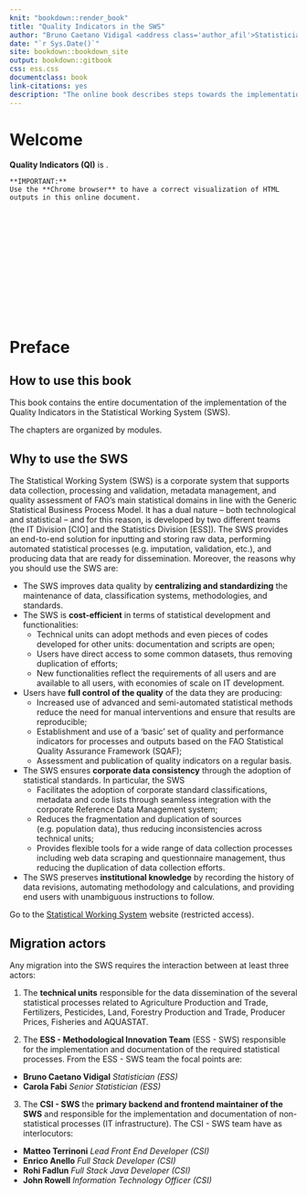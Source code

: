 ```yaml
--- 
knit: "bookdown::render_book"
title: "Quality Indicators in the SWS"
author: "Bruno Caetano Vidigal <address class='author_afil'>Statistician - ESS - Methodological Innovation Team</address>"
date: "`r Sys.Date()`"
site: bookdown::bookdown_site
output: bookdown::gitbook
css: ess.css
documentclass: book
link-citations: yes
description: "The online book describes steps towards the implementation of the Quality Indicators of the various FAO processes into the Corporate Statistical Working System (SWS)"
---
```


# **Welcome** {-}


**Quality Indicators (QI)** is .

```block
**IMPORTANT:**
Use the **Chrome browser** to have a correct visualization of HTML outputs in this online document.

```

<br>
<br>
<br>
<br>
<br>
<br>
<br>
<br>

<!--```{r fig.align='center', echo=FALSE}
knitr::include_graphics('images/forestry_cover_book.png', dpi = NA)
```-->

<br>
<br>

# **Preface** {-}

## **How to use this book** {-}

This book contains the entire documentation of the implementation of the Quality Indicators in the Statistical Working System (SWS).

The chapters are organized by modules. 


<!--```{r description, width='100%', echo=FALSE, message=FALSE}
require(data.table)
require(kableExtra)
d = data.table::fread("tables/description.csv")
knitr::kable(d
             #escape = TRUE,
             #longtable = TRUE,
             #table.attr='class="table-fixed-header"')
             ) %>%
  row_spec(0, background = "#a9c9a7") %>% 
  kableExtra::kable_styling(font_size = 12)
```-->



## **Why to use the SWS** {-}

The Statistical Working System (SWS) is a corporate system that supports data collection, processing and validation, metadata management, and quality assessment of FAO's main statistical domains in line with the Generic Statistical Business Process Model. It has a dual nature – both technological and statistical – and for this reason, is developed by two different teams (the IT Division [CIO] and the Statistics Division [ESS]). The SWS provides an end-to-end solution for inputting and storing raw data, performing automated statistical processes (e.g. imputation, validation, etc.), and producing data that are ready for dissemination. Moreover, the reasons why you should use the SWS are:

- The SWS improves data quality by **centralizing and standardizing** the maintenance of data, classification systems, methodologies, and standards.
- The SWS is **cost-efficient** in terms of statistical development and functionalities:
  - Technical units can adopt methods and even pieces of codes developed for other units: documentation and scripts are open;
  - Users have direct access to some common datasets, thus removing duplication of efforts;
  - New functionalities reflect the requirements of all users and are available to all users, with economies of scale on IT development.

- Users have **full control of the quality** of the data they are producing:
  - Increased use of advanced and semi-automated statistical methods reduce the need for manual interventions and ensure that results are reproducible;
  - Establishment and use of a ‘basic’ set of quality and performance indicators for processes and outputs based on the FAO Statistical Quality Assurance Framework (SQAF);
  - Assessment and publication of quality indicators on a regular basis.

- The SWS ensures **corporate data consistency** through the adoption of statistical standards. In particular, the SWS
  - Facilitates the adoption of corporate standard classifications, metadata and code lists through seamless integration with the corporate Reference Data Management system;
  - Reduces the fragmentation and duplication of sources (e.g. population data), thus reducing inconsistencies across technical units;
  - Provides flexible tools for a wide range of data collection processes including web data scraping and questionnaire management, thus reducing the duplication of data collection efforts.

- The SWS preserves **institutional knowledge** by recording the history of data revisions, automating methodology and calculations, and providing end users with unambiguous instructions to follow.

Go to the [Statistical Working System](https://hqlqasws1.hq.un.fao.org:8443/sws/) website (restricted access).


## **Migration actors** {-}

Any migration into the SWS requires the interaction between at least three actors: 

1. The **technical units** responsible for the data dissemination of the several statistical processes related to Agriculture Production and Trade, Fertilizers, Pesticides, Land, Forestry Production and Trade, Producer Prices, Fisheries and AQUASTAT.



2. The **ESS - Methodological Innovation Team** (ESS - SWS) responsible for the implementation and documentation of the required statistical processes. From the ESS - SWS team the focal points are:

- **Bruno Caetano Vidigal** *Statistician (ESS)*
- **Carola Fabi** *Senior Statistician (ESS)*
  
3. The **CSI - SWS** the **primary backend and frontend maintainer of the SWS** and responsible for the implementation and documentation of non-statistical processes (IT infrastructure). The CSI - SWS team have as interlocutors:

- **Matteo Terrinoni** *Lead Front End Developer (CSI)*
- **Enrico Anello** *Full Stack Developer (CSI)*
- **Rohi Fadlun** *Full Stack Java Developer (CSI)*
- **John Rowell** *Information Technology Officer (CSI)*
  

